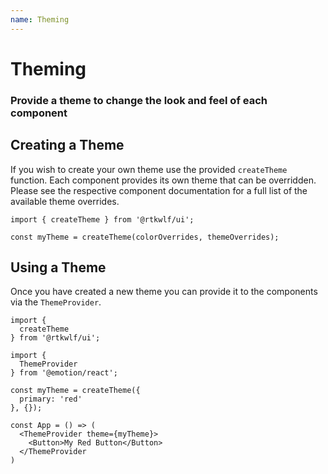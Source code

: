 ```yaml
---
name: Theming
---
```


# Theming
### Provide a theme to change the look and feel of each component

## Creating a Theme

If you wish to create your own theme use the provided `createTheme` function. Each component provides its own theme
 that can be overridden. Please see the respective component documentation for a full list of the available theme
  overrides.

```
import { createTheme } from '@rtkwlf/ui';

const myTheme = createTheme(colorOverrides, themeOverrides);
```

## Using a Theme

Once you have created a new theme you can provide it to the components via the `ThemeProvider`.

```
import {
  createTheme
} from '@rtkwlf/ui';

import {
  ThemeProvider
} from '@emotion/react';

const myTheme = createTheme({
  primary: 'red'
}, {});

const App = () => (
  <ThemeProvider theme={myTheme}>
    <Button>My Red Button</Button>
  </ThemeProvider
)
```




